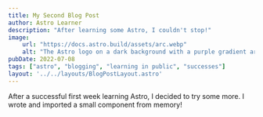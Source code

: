 ```yaml
---
title: My Second Blog Post
author: Astro Learner
description: "After learning some Astro, I couldn't stop!"
image:
    url: "https://docs.astro.build/assets/arc.webp"
    alt: "The Astro logo on a dark background with a purple gradient arc."
pubDate: 2022-07-08
tags: ["astro", "blogging", "learning in public", "successes"]
layout: '../../layouts/BlogPostLayout.astro'
---
```

After a successful first week learning Astro, I decided to try some more. I wrote and imported a small component from memory!
